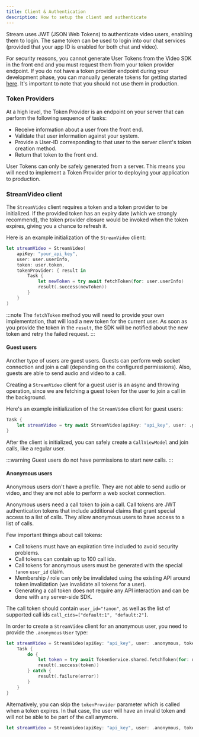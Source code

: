 ```yaml
---
title: Client & Authentication
description: How to setup the client and authenticate
---
```


Stream uses JWT (JSON Web Tokens) to authenticate video users, enabling them to login. The same token can be used to login into our chat services (provided that your app ID is enabled for both chat and video).

For security reasons, you cannot generate User Tokens from the Video SDK in the front end and you must request them from your token provider endpoint. If you do not have a token provider endpoint during your development phase, you can manually generate tokens for getting started [here](https://generator.getstream.io). It's important to note that you should not use them in production.

### Token Providers

At a high level, the Token Provider is an endpoint on your server that can perform the following sequence of tasks:

- Receive information about a user from the front end.
- Validate that user information against your system.
- Provide a User-ID corresponding to that user to the server client's token creation method.
- Return that token to the front end.

User Tokens can only be safely generated from a server. This means you will need to implement a Token Provider prior to deploying your application to production. 

### StreamVideo client

The `StreamVideo` client requires a token and a token provider to be initialized. If the provided token has an expiry date (which we strongly recommend), the token provider closure would be invoked when the token expires, giving you a chance to refresh it.

Here is an example initialization of the `StreamVideo` client:

```swift
let streamVideo = StreamVideo(
    apiKey: "your_api_key",
    user: user.userInfo,
    token: user.token,
    tokenProvider: { result in
        Task {
            let newToken = try await fetchToken(for: user.userInfo)
            result(.success(newToken))
        }
    }
)
```

:::note
The `fetchToken` method you will need to provide your own implementation, that will load a new token for the current user. As soon as you provide the token in the `result`, the SDK will be notified about the new token and retry the failed request.
:::

#### Guest users

Another type of users are guest users. Guests can perform web socket connection and join a call (depending on the configured permissions). Also, guests are able to send audio and video to a call.

Creating a `StreamVideo` client for a guest user is an async and throwing operation, since we are fetching a guest token for the user to join a call in the background. 

Here's an example initialization of the `StreamVideo` client for guest users:

```swift
Task {
    let streamVideo = try await StreamVideo(apiKey: "api_key", user: .guest("martin"))
}
```

After the client is initialized, you can safely create a `CallViewModel` and join calls, like a regular user.

:::warning
Guest users do not have permissions to start new calls.
:::

#### Anonymous users

Anonymous users don't have a profile. They are not able to send audio or video, and they are not able to perform a web socket connection.

Anonymous users need a call token to join a call. Call tokens are JWT authentication tokens that include additional claims that grant special access to a list of calls. They allow anonymous users to have access to a list of calls.

Few important things about call tokens:
- Call tokens must have an expiration time included to avoid security problems.
- Call tokens can contain up to 100 call ids.
- Call tokens for anonymous users must be generated with the special `!anon` `user_id` claim.
- Membership / role can only be invalidated using the existing API around token invalidation (we invalidate all tokens for a user).
- Generating a call token does not require any API interaction and can be done with any server-side SDK.

The call token should contain `user_id="!anon"`, as well as the list of supported call ids `call_cids=["default:1", "default:2"]`.

In order to create a `StreamVideo` client for an anonymous user, you need to provide the `.anonymous` `User` type:

```swift
let streamVideo = StreamVideo(apiKey: "api_key", user: .anonymous, token: serverSideGeneratedToken) { result in
    Task {
        do {
            let token = try await TokenService.shared.fetchToken(for: user.id)
            result(.success(token))
        } catch {
            result(.failure(error))
        }
    }
}
```

Alternatively, you can skip the `tokenProvider` parameter which is called when a token expires. In that case, the user will have an invalid token and will not be able to be part of the call anymore.

```swift
let streamVideo = StreamVideo(apiKey: "api_key", user: .anonymous, token: serverSideGeneratedToken)
```